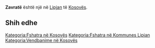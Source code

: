 {{Fshat në 
 | Emri                = Zavratë
 | EmriAlt                = 
 | NAME_SHORT_FORM=      
 | NAME_GENERIC=      
 | NAME_SORT_NAME_RO=      ZAVRATE
 | FULL_NAME_RO = Zavratë
 | FULL_NAME_ND_RO=Zavrate
 | SORT_NAME_RG=ZAVRATE
 | FULL_NAME_RG=Zavratë
 | FULL_NAME_ND_RG=Zavrate
 | SRP_NAME_SHORT_FORM=      
 | SRP_NAME_GENERIC=      
 | SRP_NAME_SORT_NAME_RO=      
 | SRP_FULL_NAME_RO = 
 | SRP_FULL_NAME_ND_RO=
 | SRP_SORT_NAME_RG=
 | SRP_FULL_NAME_RG=
 | SRP_FULL_NAME_ND_RG=
 | Emri (Rasa dhanore) = 
 | Figura              = 
 | Shteti              = Kosovo
 | Komuna              = Lipjan
 | Kodi postar         = 
 | Sipërfaqja          = 

 | Popullsia           = 

 | Regj. i popullsisë  = 
 | Dend. e popullsisë  = 
 | Faqja zyrtare       = 
 <!--- Koordinatat ----> 
 | Gjerësia            = 43.131944
 | Gjatësia            = 20.873889
 | Lartësia            = 
}}
'''Zavratë''' është një [[]] në [[Lipjan]] të [[Kosovës]].

<!-- == Gjeografia == -->
<!-- == Historia == -->
<!-- == Demografia == -->
== Shih edhe ==
{{Komuna Lipjan}}
{{Kosovo-Administrata-Cung}}

[[Kategoria:Fshatra në Kosovës]]
[[Kategoria:Fshatra në Kommunes Lipjan]]
[[Kategoria:Vendbanime në Kosovës]]
